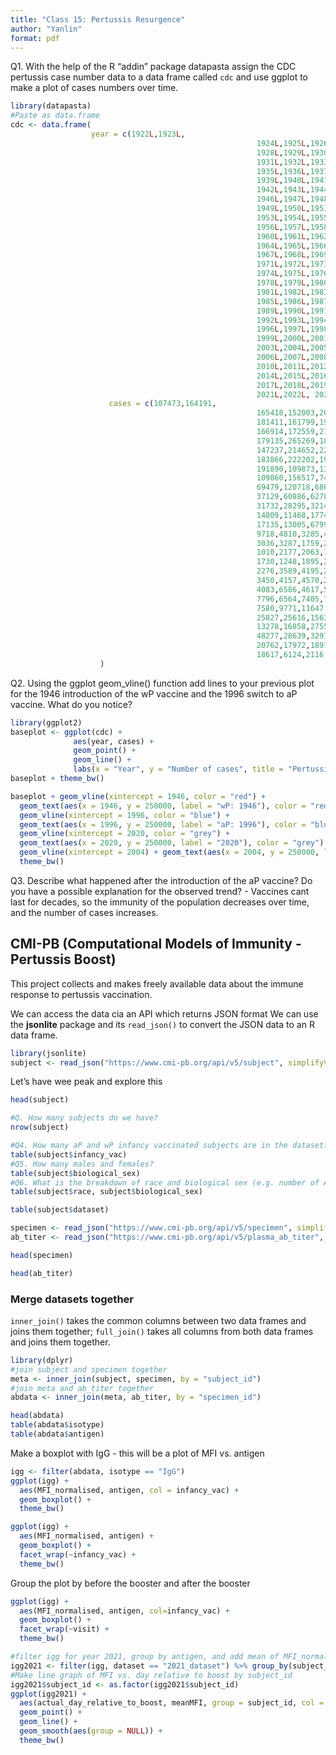 ```yaml
---
title: "Class 15: Pertussis Resurgence"
author: "Yanlin"
format: pdf
---
```

Q1. With the help of the R “addin” package datapasta assign the CDC pertussis case number data to a data frame called `cdc` and use ggplot to make a plot of cases numbers over time.
```R
library(datapasta)
#Paste as data.frame
cdc <- data.frame(
                  year = c(1922L,1923L,
                                                       1924L,1925L,1926L,1927L,
                                                       1928L,1929L,1930L,
                                                       1931L,1932L,1933L,1934L,
                                                       1935L,1936L,1937L,1938L,
                                                       1939L,1940L,1941L,
                                                       1942L,1943L,1944L,1945L,
                                                       1946L,1947L,1948L,
                                                       1949L,1950L,1951L,1952L,
                                                       1953L,1954L,1955L,
                                                       1956L,1957L,1958L,1959L,
                                                       1960L,1961L,1962L,1963L,
                                                       1964L,1965L,1966L,
                                                       1967L,1968L,1969L,1970L,
                                                       1971L,1972L,1973L,
                                                       1974L,1975L,1976L,1977L,
                                                       1978L,1979L,1980L,
                                                       1981L,1982L,1983L,1984L,
                                                       1985L,1986L,1987L,1988L,
                                                       1989L,1990L,1991L,
                                                       1992L,1993L,1994L,1995L,
                                                       1996L,1997L,1998L,
                                                       1999L,2000L,2001L,2002L,
                                                       2003L,2004L,2005L,
                                                       2006L,2007L,2008L,2009L,
                                                       2010L,2011L,2012L,2013L,
                                                       2014L,2015L,2016L,
                                                       2017L,2018L,2019L,2020L,
                                                       2021L,2022L, 2024L),
                      cases = c(107473,164191,
                                                       165418,152003,202210,
                                                       181411,161799,197371,
                                                       166914,172559,215343,
                                                       179135,265269,180518,
                                                       147237,214652,227319,103188,
                                                       183866,222202,191383,
                                                       191890,109873,133792,
                                                       109860,156517,74715,
                                                       69479,120718,68687,45030,
                                                       37129,60886,62786,
                                                       31732,28295,32148,40005,
                                                       14809,11468,17749,
                                                       17135,13005,6799,7717,
                                                       9718,4810,3285,4249,
                                                       3036,3287,1759,2402,1738,
                                                       1010,2177,2063,1623,
                                                       1730,1248,1895,2463,
                                                       2276,3589,4195,2823,
                                                       3450,4157,4570,2719,
                                                       4083,6586,4617,5137,
                                                       7796,6564,7405,7298,7867,
                                                       7580,9771,11647,
                                                       25827,25616,15632,10454,
                                                       13278,16858,27550,18719,
                                                       48277,28639,32971,
                                                       20762,17972,18975,15609,
                                                       18617,6124,2116,3044, 23544)
                    )
```


Q2. Using the ggplot geom_vline() function add lines to your previous plot for the 1946 introduction of the wP vaccine and the 1996 switch to aP vaccine. What do you notice?
```R
library(ggplot2)
baseplot <- ggplot(cdc) +
              aes(year, cases) +
              geom_point() +
              geom_line() +
              labs(x = "Year", y = "Number of cases", title = "Pertussis Cases in the United States, 1922-2024")
baseplot + theme_bw()
```
```R
baseplot + geom_vline(xintercept = 1946, color = "red") + 
  geom_text(aes(x = 1946, y = 250000, label = "wP: 1946"), color = "red") +
  geom_vline(xintercept = 1996, color = "blue") + 
  geom_text(aes(x = 1996, y = 250000, label = "aP: 1996"), color = "blue") + 
  geom_vline(xintercept = 2020, color = "grey") + 
  geom_text(aes(x = 2020, y = 250000, label = "2020"), color = "grey") +
  geom_vline(xintercept = 2004) + geom_text(aes(x = 2004, y = 250000, label = "2004")) +
  theme_bw()
```
Q3. Describe what happened after the introduction of the aP vaccine? Do you have a possible explanation for the observed trend? - Vaccines cant last for decades, so the immunity of the population decreases over time, and the number of cases increases.

## CMI-PB (Computational Models of Immunity - Pertussis Boost)
This project collects and makes freely available data about the immune response to pertussis vaccination.

We can access the data cia an API which returns JSON format We can use the **jsonlite** package and its `read_json()` to convert the JSON data to an R data frame.
```R
library(jsonlite)
subject <- read_json("https://www.cmi-pb.org/api/v5/subject", simplifyVector = TRUE)
```

Let's have wee peak and explore this
```R
head(subject)

#Q. How many subjects do we have?
nrow(subject)

#Q4. How many aP and wP infancy vaccinated subjects are in the dataset?
table(subject$infancy_vac)
#Q5. How many males and females?
table(subject$biological_sex)
#Q6. What is the breakdown of race and biological sex (e.g. number of Asian females, White males etc…)?
table(subject$race, subject$biological_sex)
```
```R
table(subject$dataset)
```
```R
specimen <- read_json("https://www.cmi-pb.org/api/v5/specimen", simplifyVector = TRUE)
ab_titer <- read_json("https://www.cmi-pb.org/api/v5/plasma_ab_titer", simplifyVector = TRUE)
```
```R
head(specimen)
```
```R
head(ab_titer)
```

### Merge datasets together
`inner_join()` takes the common columns between two data frames and joins them together; `full_join()` takes all columns from both data frames and joins them together.
```R
library(dplyr)
#join subject and specimen together
meta <- inner_join(subject, specimen, by = "subject_id")
#join meta and ab_titer together
abdata <- inner_join(meta, ab_titer, by = "specimen_id")
```
```R
head(abdata)
table(abdata$isotype)
table(abdata$antigen)
```

Make a boxplot with IgG - this will be a plot of MFI vs. antigen
```R
igg <- filter(abdata, isotype == "IgG")
ggplot(igg) +
  aes(MFI_normalised, antigen, col = infancy_vac) +
  geom_boxplot() +
  theme_bw()

ggplot(igg) +
  aes(MFI_normalised, antigen) +
  geom_boxplot() +
  facet_wrap(~infancy_vac) +
  theme_bw()
```

Group the plot by before the booster and after the booster
```R
ggplot(igg) +
  aes(MFI_normalised, antigen, col=infancy_vac) +
  geom_boxplot() +
  facet_wrap(~visit) +
  theme_bw()
```

```R
#filter igg for year 2021, group by antigen, and add mean of MFI_normalized by antigen to the dataset
igg2021 <- filter(igg, dataset == "2021_dataset") %>% group_by(subject_id, actual_day_relative_to_boost, infancy_vac) %>% summarise(meanMFI = mean(MFI_normalised))
#Make line graph of MFI vs. day relative to boost by subject_id
igg2021$subject_id <- as.factor(igg2021$subject_id)
ggplot(igg2021) +
  aes(actual_day_relative_to_boost, meanMFI, group = subject_id, col = infancy_vac) +
  geom_point() + 
  geom_line() + 
  geom_smooth(aes(group = NULL)) +
  theme_bw()
```